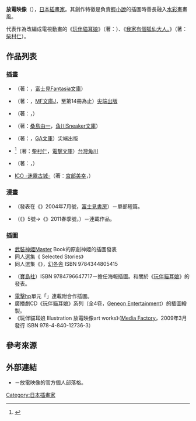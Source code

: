 {{multiple issues|
{{Notability Unreferenced|time=2016-11-25T15:32:50+00:00}}
{{Primarysources|time=2016-11-25T15:32:50+00:00}}
}}
{{Infobox ACG creator
|name=放電映像
|image=
|size=
|caption=
|job=[[插畫家|插畫家]]
|job2=
|romaji=Hōden-eizō
|real_name=
|other_name=
|nickname=
|foreign_name=放電映像
|english_name=Eizō Hōden
|sex=
|nationality={{JPN}}
|birth_name=
|birth_date={{JPN}}
|birth_place=
|death_date=
|death_place=
|origin_place=
|residence=
|languages=
|height=
|weight=
|blood_type=
|spouse=
|parents=
|relatives=
|doujin_circle = 
|subordinate=
|website={{lang|ja|[http://neonvision.blog29.fc2.com/ ワクセイガール]}} {{ja icon}}
|educate=
|past=
|work=《[[玩伴貓耳娘|玩伴貓耳娘]]》<br />《[[我家有個狐仙大人|我家有個狐仙大人。]]》
|award=
}}
{{japanese|japanese=放電映像|kana=ほうでんえいぞう|romaji=Hōden-eizō}}
'''放電映像'''（{{lang-ja|ほうでんえいぞう}}{{bd||||}}），[[日本|日本]][[插畫家|插畫家]]。其創作特徵是負責[[輕小說|輕小說]]的插圖時善長融入[[水彩畫|水彩畫]]畫風。

代表作為改編成電視動畫的《[[玩伴貓耳娘|玩伴貓耳娘]]》（著：{{lang|ja|{{link-ja|神野オキナ|神野オキナ}}}}）、《[[我家有個狐仙大人|我家有個狐仙大人。]]》（著：[[柴村仁|柴村仁]]）。

== 作品列表 ==
=== 插畫 ===
* {{lang|ja|青く澄んでいく、この恋も未来も}}（著：{{lang|ja|{{link-ja|高瀨ユウヤ|高瀬ユウヤ}}}}，[[富士見Fantasia文庫|富士見Fantasia文庫]]）
* {{nihongo|[[玩伴貓耳娘|玩伴貓耳娘]]|あそびにいくヨ！}}（著：{{lang|ja|{{link-ja|神野オキナ|神野オキナ}}}}，[[MF文庫J|MF文庫J]]，至第14冊為止）[[尖端出版|尖端出版]]
* {{nihongo|裏山的宇宙船|裏山の宇宙船}}（著：{{link-ja|笹本祐一|笹本祐一}}，{{link-ja|朝日文庫|朝日文庫|Sonorama小說}}）
* {{lang|ja|大沢さんに好かれたい。}}（著：[[桑島由一|桑島由一]]，[[角川Sneaker文庫|角川Sneaker文庫]]）
* {{nihongo|下課後防衛隊戰爭世代|ウォー·ジェネレーション 放課後防衛隊}}（著：{{link-ja|柿沼秀樹|柿沼秀樹}}，[[GA文庫|GA文庫]]）尖端出版
* {{nihongo|[[我家有個狐仙大人|我家有個狐仙大人。]]|我が家のお稲荷さま。}}<ref>{{cite web|url=https://anime.eiga.com/program/102257/|title=我家有個狐仙大人。：作品情報|publisher=Anime Hack|accessdate=2020-06-29|language=ja}}</ref>（著：[[柴村仁|柴村仁]]，[[電撃文庫|電撃文庫]]）[[台灣角川|台灣角川]]
* {{lang|ja|ニワトリはいつもハダシ}}（著：{{link-ja|火浦功|火浦功}}，{{lang|ja|ソノラマノベルス}}）
* [[ICO_(遊戲)|ICO -迷霧古城-]]（著：[[宫部美幸|宫部美幸]]，{{link-ja|講談社Novels|講談社ノベルス}}）

=== 漫畫 ===
* {{lang|ja|トレモロ}}（發表在《{{link-ja|月刊Dragon Magazine|ドラゴンマガジン (富士見書房)}}》2004年7月號，[[富士見書房|富士見書房]]）－單部短篇。
* {{lang|ja|ストロー}}（《{{link-ja|robot (雜誌)|robot (雑誌)|robot}}》5號→《{{link-ja|季刊GELATIN|季刊GELATIN]]}}》2011春季號，{{link-ja|WANIMAGAZINE|ワニマガジン社}}）－連載作品。

=== 插圖 ===
* [[武裝神姬|武裝神姬]]Master Book的原創神姬的插圖發表
* 同人選集《{{lang|ja|{{link-ja|プラトニックチェーン|プラトニックチェーン}}}} Selected Stories》
* 同人選集《{{lang|ja|たかみちWorks Inclusion ビジュアルブック}}》，[[幻冬舎|幻冬舎]] ISBN 9784344805415
* {{lang|ja|ライトノベルキャラクターズ完全ファイル}}（[[寶島社|寶島社]]）ISBN 9784796647717－擔任海報插圖。和關於《[[玩伴貓耳娘|玩伴貓耳娘]]》的發表。
* [[電擊hp|電擊hp]]單元「{{lang|ja|絵師のつぶやき}}」連載附合作插圖。
* 廣播劇CD《玩伴貓耳娘》系列（全4卷，[[NBC環球娛樂|Geneon Entertainment]]）的插圖繪製。
* 《玩伴貓耳娘 Illustration 放電映像art works》（[[Media_Factory|Media Factory]]，2009年3月發行 ISBN 978-4-840-12736-3）

== 參考來源 ==
{{reflist}}

== 外部連結 ==
* {{lang|ja|[http://neonvision.blog29.fc2.com/ ワクセイガール]}} {{ja icon}}－放電映像的官方個人部落格。

{{DEFAULTSORT:Hōden-eizō}}
[[Category:日本插畫家|Category:日本插畫家]]
